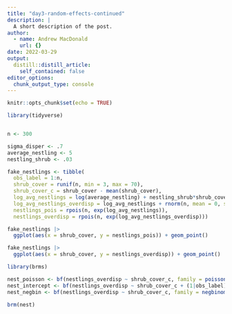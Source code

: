 ```yaml
---
title: "day3-random-effects-continued"
description: |
  A short description of the post.
author:
  - name: Andrew MacDonald
    url: {}
date: 2022-03-29
output:
  distill::distill_article:
    self_contained: false
editor_options: 
  chunk_output_type: console
---
```



```r
knitr::opts_chunk$set(echo = TRUE)
```


```r
library(tidyverse)


n <- 300

sigma_disper <- .7
average_nestling <- 5
nestling_shrub <- .03

fake_nestlings <- tibble(
  obs_label = 1:n,
  shrub_cover = runif(n, min = 3, max = 70),
  shrub_cover_c = shrub_cover - mean(shrub_cover),
  log_avg_nestlings = log(average_nestling) + nestling_shrub*shrub_cover_c,
  log_avg_nestlings_overdisp = log_avg_nestlings + rnorm(n, mean = 0, sd = sigma_disper),
  nestlings_pois = rpois(n, exp(log_avg_nestlings)),
  nestlings_overdisp = rpois(n, exp(log_avg_nestlings_overdisp)))
```


```r
fake_nestlings |> 
  ggplot(aes(x = shrub_cover, y = nestlings_pois)) + geom_point()
```

```r

fake_nestlings |> 
  ggplot(aes(x = shrub_cover, y = nestlings_overdisp)) + geom_point()

```


```r
library(brms)

nest_poisson <- bf(nestlings_overdisp ~ shrub_cover_c, family = poisson())
nest_intercept <- bf(nestlings_overdisp ~ shrub_cover_c + (1|obs_label), family = poisson())
nest_negbin <- bf(nestlings_overdisp ~ shrub_cover_c, family = negbinomial())
```

```r
brm(nest)
```


